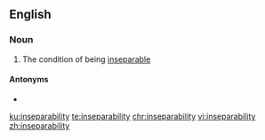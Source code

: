 ==English==

===Noun===
{{en-noun|~|inseparabilities}}

# The condition of being [[inseparable]]

====Antonyms====
* {{l|en|separability}}

[[ku:inseparability]]
[[te:inseparability]]
[[chr:inseparability]]
[[vi:inseparability]]
[[zh:inseparability]]